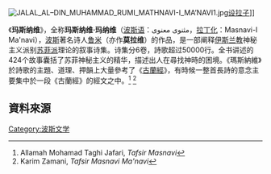 [[File:JALAL_AL–DIN_MUHAMMAD_RUMI_MATHNAVI-I_MA’NAVI1.jpg|right]][[设拉子|设拉子]]]]  

《'''玛斯纳维'''》，全称'''玛斯纳维·玛纳维'''（[[波斯语|波斯语]]：مثنوی معنوی，[[拉丁化|拉丁化]]：Masnavi-I Ma'navi），[[波斯|波斯]]著名诗人[[鲁米|鲁米]]（亦作'''莫拉维'''）的作品，是一部阐释[[伊斯兰教|伊斯兰教]]神秘主义派别[[苏菲派|苏菲派]]理论的叙事诗集。诗集分6卷，詩歌超过50000行。全书讲述的424个故事囊括了苏菲神秘主义的精华，描述出人在尋找神時的困境。《瑪斯納維》於詩歌的主題、道理、押韻上大量參考了《[[古蘭經|古蘭經]]》，有時候一整首長詩的意念主要集中於一段《古蘭經》的經文之中。<ref name="Tafsir Masnavi"> Allamah Mohamad Taghi Jafari, ''Tafsir Masnavi''</ref> <ref name="Tafsir Masnavi Ma'navi"> Karim Zamani, ''Tafsir Masnavi Ma'navi''</ref>

==資料來源==
{{reflist}}

[[Category:波斯文学|Category:波斯文学]]